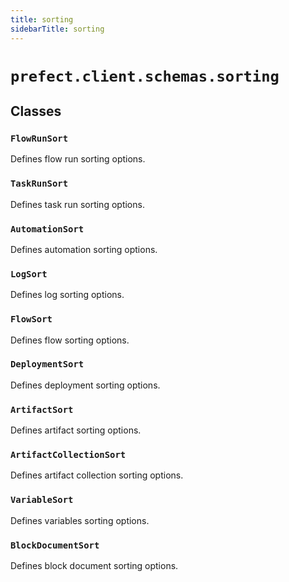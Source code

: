 ```yaml
---
title: sorting
sidebarTitle: sorting
---
```


# `prefect.client.schemas.sorting`

## Classes

### `FlowRunSort` <sup><a href="https://github.com/PrefectHQ/prefect/blob/main/src/prefect/client/schemas/sorting.py#L4" target="_blank"><Icon icon="github" size="14" /></a></sup>


Defines flow run sorting options.


### `TaskRunSort` <sup><a href="https://github.com/PrefectHQ/prefect/blob/main/src/prefect/client/schemas/sorting.py#L18" target="_blank"><Icon icon="github" size="14" /></a></sup>


Defines task run sorting options.


### `AutomationSort` <sup><a href="https://github.com/PrefectHQ/prefect/blob/main/src/prefect/client/schemas/sorting.py#L30" target="_blank"><Icon icon="github" size="14" /></a></sup>


Defines automation sorting options.


### `LogSort` <sup><a href="https://github.com/PrefectHQ/prefect/blob/main/src/prefect/client/schemas/sorting.py#L39" target="_blank"><Icon icon="github" size="14" /></a></sup>


Defines log sorting options.


### `FlowSort` <sup><a href="https://github.com/PrefectHQ/prefect/blob/main/src/prefect/client/schemas/sorting.py#L46" target="_blank"><Icon icon="github" size="14" /></a></sup>


Defines flow sorting options.


### `DeploymentSort` <sup><a href="https://github.com/PrefectHQ/prefect/blob/main/src/prefect/client/schemas/sorting.py#L55" target="_blank"><Icon icon="github" size="14" /></a></sup>


Defines deployment sorting options.


### `ArtifactSort` <sup><a href="https://github.com/PrefectHQ/prefect/blob/main/src/prefect/client/schemas/sorting.py#L66" target="_blank"><Icon icon="github" size="14" /></a></sup>


Defines artifact sorting options.


### `ArtifactCollectionSort` <sup><a href="https://github.com/PrefectHQ/prefect/blob/main/src/prefect/client/schemas/sorting.py#L76" target="_blank"><Icon icon="github" size="14" /></a></sup>


Defines artifact collection sorting options.


### `VariableSort` <sup><a href="https://github.com/PrefectHQ/prefect/blob/main/src/prefect/client/schemas/sorting.py#L86" target="_blank"><Icon icon="github" size="14" /></a></sup>


Defines variables sorting options.


### `BlockDocumentSort` <sup><a href="https://github.com/PrefectHQ/prefect/blob/main/src/prefect/client/schemas/sorting.py#L95" target="_blank"><Icon icon="github" size="14" /></a></sup>


Defines block document sorting options.

